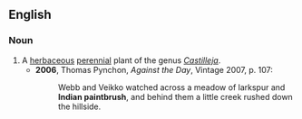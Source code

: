 ==English==
{{wikipedia}}
===Noun===
{{en-noun|-|sg=[[Indian]] [[paintbrush]]}}

# A [[herbaceous]] [[perennial]] plant of the genus ''[[Castilleja]]''.
#*'''2006''', Thomas Pynchon, ''Against the Day'', Vintage 2007, p. 107:
#*:Webb and Veikko watched across a meadow of larkspur and '''Indian paintbrush''', and behind them a little creek rushed down the hillside.